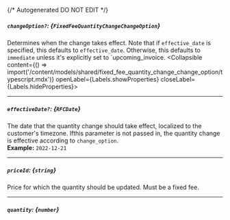 {/* Autogenerated DO NOT EDIT  */}

##### `changeOption?`: *{`FixedFeeQuantityChangeChangeOption`}*
Determines when the change takes effect. Note that if `effective_date` is specified, this defaults to `effective_date`. Otherwise, this defaults to `immediate` unless it's explicitly set to `upcoming_invoice.
<Collapsible content={() => import('/content/models/shared/fixed_fee_quantity_change_change_option/typescript.mdx')} openLabel={Labels.showProperties} closeLabel={Labels.hideProperties}>
</Collapsible>

---
##### `effectiveDate?`: *{`RFCDate`}*
The date that the quantity change should take effect, localized to the customer's timezone. Ifthis parameter is not passed in, the quantity change is effective according to `change_option`.
<br/>
**Example:** `2022-12-21`

---
##### `priceId`: *{`string`}*
Price for which the quantity should be updated. Must be a fixed fee.

---
##### `quantity`: *{`number`}*


